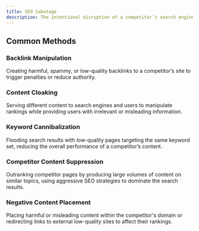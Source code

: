 ```yaml
---
title: SEO Sabotage
description: The intentional disruption of a competitor’s search engine optimization efforts—aimed at reducing their visibility, ranking, or online presence.
---
```


## Common Methods

### Backlink Manipulation  
Creating harmful, spammy, or low-quality backlinks to a competitor’s site to trigger penalties or reduce authority.

### Content Cloaking  
Serving different content to search engines and users to manipulate rankings while providing users with irrelevant or misleading information.

### Keyword Cannibalization  
Flooding search results with low-quality pages targeting the same keyword set, reducing the overall performance of a competitor’s content.

### Competitor Content Suppression  
Outranking competitor pages by producing large volumes of content on similar topics, using aggressive SEO strategies to dominate the search results.

### Negative Content Placement  
Placing harmful or misleading content within the competitor's domain or redirecting links to external low-quality sites to affect their rankings.
